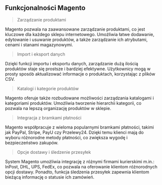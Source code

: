 ## Funkcjonalności Magento

> Zarządzanie produktami

Magento pozwala na zaawansowane zarządzanie produktami, co jest kluczowe dla każdego sklepu internetowego. Umożliwia łatwe dodawanie, edytowanie i usuwanie produktów, a także zarządzanie ich atrybutami, cenami i stanami magazynowymi.

> Import i eksport danych

Dzięki funkcji importu i eksportu danych, zarządzanie dużą ilością produktów staje się prostsze i bardziej efektywne. Użytkownicy mogą w prosty sposób aktualizować informacje o produktach, korzystając z plików CSV.

> Katalogi i kategorie produktów

Magento oferuje także rozbudowane możliwości zarządzania katalogami i kategoriami produktów. Umożliwia tworzenie hierarchii kategorii, co pozwala na lepszą organizację produktów w sklepie.

> Integracja z bramkami płatności

Magento współpracuje z wieloma popularnymi bramkami płatności, takimi jak PayPal, Stripe, PayU czy Przelewy24. Dzięki temu klienci mają do wyboru różnorodne metody płatności, co zwiększa wygodę i bezpieczeństwo zakupów. 

> Opcje dostawy i śledzenie przesyłek

System Magento umożliwia integrację z różnymi firmami kurierskimi m.in.: InPost, DHL, UPS, FedEx, co pozwala na oferowanie klientom różnorodnych opcji dostawy. Ponadto, funkcja śledzenia przesyłek zapewnia klientom bieżącą informację o statusie ich zamówień.